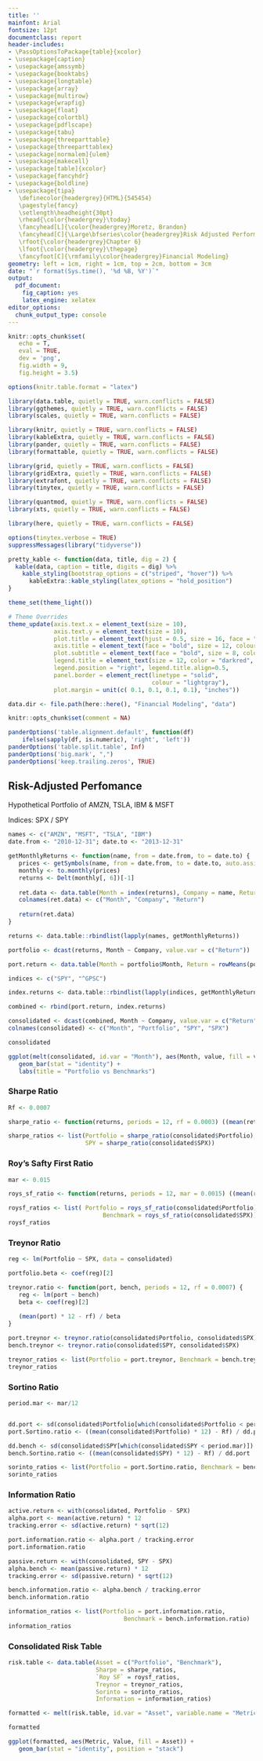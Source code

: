 ```yaml
---
title: ''
mainfont: Arial
fontsize: 12pt
documentclass: report
header-includes:
- \PassOptionsToPackage{table}{xcolor}
- \usepackage{caption}
- \usepackage{amssymb}
- \usepackage{booktabs}
- \usepackage{longtable}
- \usepackage{array}
- \usepackage{multirow}
- \usepackage{wrapfig}
- \usepackage{float}
- \usepackage{colortbl}
- \usepackage{pdflscape}
- \usepackage{tabu}
- \usepackage{threeparttable}
- \usepackage{threeparttablex}
- \usepackage[normalem]{ulem}
- \usepackage{makecell}
- \usepackage[table]{xcolor}
- \usepackage{fancyhdr}
- \usepackage{boldline}
- \usepackage{tipa}
   \definecolor{headergrey}{HTML}{545454}
   \pagestyle{fancy}
   \setlength\headheight{30pt}
   \rhead{\color{headergrey}\today}
   \fancyhead[L]{\color{headergrey}Moretz, Brandon}
   \fancyhead[C]{\Large\bfseries\color{headergrey}Risk Adjusted Performance}
   \rfoot{\color{headergrey}Chapter 6}
   \lfoot{\color{headergrey}\thepage}
   \fancyfoot[C]{\rmfamily\color{headergrey}Financial Modeling}
geometry: left = 1cm, right = 1cm, top = 2cm, bottom = 3cm
date: "`r format(Sys.time(), '%d %B, %Y')`"
output:
  pdf_document:
    fig_caption: yes
    latex_engine: xelatex
editor_options: 
  chunk_output_type: console
---
```


```r

knitr::opts_chunk$set(
   echo = T, 
   eval = TRUE, 
   dev = 'png', 
   fig.width = 9, 
   fig.height = 3.5)

options(knitr.table.format = "latex")

```

```r

library(data.table, quietly = TRUE, warn.conflicts = FALSE)
library(ggthemes, quietly = TRUE, warn.conflicts = FALSE)
library(scales, quietly = TRUE, warn.conflicts = FALSE)

library(knitr, quietly = TRUE, warn.conflicts = FALSE)
library(kableExtra, quietly = TRUE, warn.conflicts = FALSE)
library(pander, quietly = TRUE, warn.conflicts = FALSE)
library(formattable, quietly = TRUE, warn.conflicts = FALSE)

library(grid, quietly = TRUE, warn.conflicts = FALSE)
library(gridExtra, quietly = TRUE, warn.conflicts = FALSE)
library(extrafont, quietly = TRUE, warn.conflicts = FALSE)
library(tinytex, quietly = TRUE, warn.conflicts = FALSE)

library(quantmod, quietly = TRUE, warn.conflicts = FALSE)
library(xts, quietly = TRUE, warn.conflicts = FALSE)

library(here, quietly = TRUE, warn.conflicts = FALSE)

options(tinytex.verbose = TRUE)
suppressMessages(library("tidyverse"))

pretty_kable <- function(data, title, dig = 2) {
  kable(data, caption = title, digits = dig) %>%
    kable_styling(bootstrap_options = c("striped", "hover")) %>%
      kableExtra::kable_styling(latex_options = "hold_position")
}

theme_set(theme_light())

# Theme Overrides
theme_update(axis.text.x = element_text(size = 10),
             axis.text.y = element_text(size = 10),
             plot.title = element_text(hjust = 0.5, size = 16, face = "bold", color = "darkgreen"),
             axis.title = element_text(face = "bold", size = 12, colour = "steelblue4"),
             plot.subtitle = element_text(face = "bold", size = 8, colour = "darkred"),
             legend.title = element_text(size = 12, color = "darkred", face = "bold"),
             legend.position = "right", legend.title.align=0.5,
             panel.border = element_rect(linetype = "solid", 
                                         colour = "lightgray"), 
             plot.margin = unit(c( 0.1, 0.1, 0.1, 0.1), "inches"))

data.dir <- file.path(here::here(), "Financial Modeling", "data")

```

```r

knitr::opts_chunk$set(comment = NA)

panderOptions('table.alignment.default', function(df)
    ifelse(sapply(df, is.numeric), 'right', 'left'))
panderOptions('table.split.table', Inf)
panderOptions('big.mark', ",")
panderOptions('keep.trailing.zeros', TRUE)

```

## Risk-Adjusted Perfomance

Hypothetical Portfolio of AMZN, TSLA, IBM & MSFT

Indices: SPX / SPY

```r
names <- c("AMZN", "MSFT", "TSLA", "IBM")
date.from <- "2010-12-31"; date.to <- "2013-12-31"

getMonthlyReturns <- function(name, from = date.from, to = date.to) {
   prices <- getSymbols(name, from = date.from, to = date.to, auto.assign = F)
   monthly <- to.monthly(prices)
   returns <- Delt(monthly[, 6])[-1]
   
   ret.data <- data.table(Month = index(returns), Company = name, Return = returns[, 1])
   colnames(ret.data) <- c("Month", "Company", "Return")
   
   return(ret.data)
}

returns <- data.table::rbindlist(lapply(names, getMonthlyReturns))

portfolio <- dcast(returns, Month ~ Company, value.var = c("Return"))

port.return <- data.table(Month = portfolio$Month, Return = rowMeans(portfolio[, 2:4]))[, .(Month, Company = "Portfolio", Return)]

indices <- c("SPY", "^GPSC")

index.returns <- data.table::rbindlist(lapply(indices, getMonthlyReturns))

combined <- rbind(port.return, index.returns)

consolidated <- dcast(combined, Month ~ Company, value.var = c("Return"))
colnames(consolidated) <- c("Month", "Portfolio", "SPY", "SPX")

consolidated
```

```r
ggplot(melt(consolidated, id.var = "Month"), aes(Month, value, fill = variable)) +
   geom_bar(stat = "identity") +
   labs(title = "Portfolio vs Benchmarks")
```

### Sharpe Ratio

```r
Rf <- 0.0007

sharpe_ratio <- function(returns, periods = 12, rf = 0.0003) ((mean(returns) * periods) - rf) / (sd(returns) * sqrt(periods))

sharpe_ratios <- list(Portfolio = sharpe_ratio(consolidated$Portfolio),
                      SPY = sharpe_ratio(consolidated$SPX))

```

### Roy's Safty First Ratio

```r
mar <- 0.015

roys_sf_ratio <- function(returns, periods = 12, mar = 0.0015) ((mean(returns) * periods) - mar) / (sd(returns) * sqrt(periods))

roysf_ratios <- list( Portfolio = roys_sf_ratio(consolidated$Portfolio),
                           Benchmark = roys_sf_ratio(consolidated$SPX))
roysf_ratios
```

### Treynor Ratio

```r
reg <- lm(Portfolio ~ SPX, data = consolidated)

portfolio.beta <- coef(reg)[2]

treynor.ratio <- function(port, bench, periods = 12, rf = 0.0007) {
   reg <- lm(port ~ bench)
   beta <- coef(reg)[2]
   
   (mean(port) * 12 - rf) / beta
}

port.treynor <- treynor.ratio(consolidated$Portfolio, consolidated$SPX)
bench.treynor <- treynor.ratio(consolidated$SPY, consolidated$SPX)

treynor_ratios <- list(Portfolio = port.treynor, Benchmark = bench.treynor)
treynor_ratios
```

### Sortino Ratio

```r
period.mar <- mar/12


dd.port <- sd(consolidated$Portfolio[which(consolidated$Portfolio < period.mar)]) * sqrt(12)
port.Sortino.ratio <- ((mean(consolidated$Portfolio) * 12) - Rf) / dd.port

dd.bench <- sd(consolidated$SPY[which(consolidated$SPY < period.mar)]) * sqrt(12)
bench.Sortino.ratio <- ((mean(consolidated$SPY) * 12) - Rf) / dd.port

sorinto_ratios <- list(Portfolio = port.Sortino.ratio, Benchmark = bench.Sortino.ratio)
sorinto_ratios
```

### Information Ratio

```r

active.return <- with(consolidated, Portfolio - SPX)
alpha.port <- mean(active.return) * 12
tracking.error <- sd(active.return) * sqrt(12)

port.information.ratio <- alpha.port / tracking.error
port.information.ratio

passive.return <- with(consolidated, SPY - SPX)
alpha.bench <- mean(passive.return) * 12
tracking.error <- sd(passive.return) * sqrt(12)

bench.information.ratio <- alpha.bench / tracking.error
bench.information.ratio

information_ratios <- list(Portfolio = port.information.ratio, 
                                 Benchmark = bench.information.ratio)
information_ratios
```

### Consolidated Risk Table

```r
risk.table <- data.table(Asset = c("Portfolio", "Benchmark"), 
                         Sharpe = sharpe_ratios, 
                         `Roy SF` = roysf_ratios, 
                         Treynor = treynor_ratios, 
                         Sorinto = sorinto_ratios, 
                         Information = information_ratios)

formatted <- melt(risk.table, id.var = "Asset", variable.name = "Metric", value.name = "Value")

formatted
```

```r
ggplot(formatted, aes(Metric, Value, fill = Asset)) +
   geom_bar(stat = "identity", position = "stack")
```

